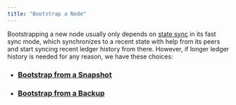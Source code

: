 ```yaml
---
title: "Bootstrap a Node"
---
```


Bootstrapping a new node usually only depends on [state sync](/network/nodes/configure/state-sync) in its fast sync mode, which synchronizes to a recent state with help from its peers and start syncing recent ledger history from there. However, if longer ledger history is needed for any reason, we have these choices:

- ### [Bootstrap from a Snapshot](/network/nodes/bootstrap-fullnode/bootstrap-fullnode)
- ### [Bootstrap from a Backup](/network/nodes/bootstrap-fullnode/libra2-db-restore)
